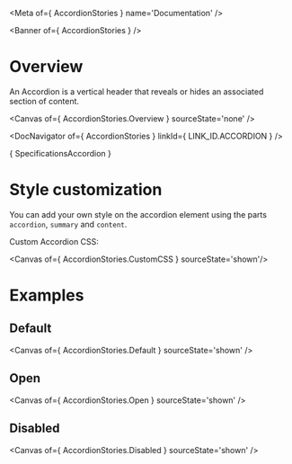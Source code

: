 
<Meta of={ AccordionStories } name='Documentation' />

<Banner of={ AccordionStories } />

# Overview

An Accordion is a vertical header that reveals or hides an associated section of content.

<Canvas of={ AccordionStories.Overview } sourceState='none' />

<DocNavigator of={ AccordionStories } linkId={ LINK_ID.ACCORDION } />

<Markdown>{ SpecificationsAccordion }</Markdown>

# Style customization

You can add your own style on the accordion element using the parts `accordion`, `summary` and `content`.

Custom Accordion CSS:

<Canvas of={ AccordionStories.CustomCSS } sourceState='shown'/>

# Examples

## Default

<Canvas of={ AccordionStories.Default } sourceState='shown' />

## Open
<Canvas of={ AccordionStories.Open } sourceState='shown' />

## Disabled
<Canvas of={ AccordionStories.Disabled } sourceState='shown' />